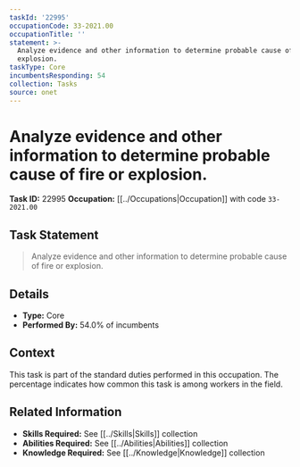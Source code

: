 ```yaml
---
taskId: '22995'
occupationCode: 33-2021.00
occupationTitle: ''
statement: >-
  Analyze evidence and other information to determine probable cause of fire or
  explosion.
taskType: Core
incumbentsResponding: 54
collection: Tasks
source: onet
---
```

# Analyze evidence and other information to determine probable cause of fire or explosion.

**Task ID:** 22995
**Occupation:** [[../Occupations|Occupation]] with code `33-2021.00`

## Task Statement

> Analyze evidence and other information to determine probable cause of fire or explosion.

## Details

- **Type:** Core
- **Performed By:** 54.0% of incumbents

## Context

This task is part of the standard duties performed in this occupation. The percentage indicates how common this task is among workers in the field.

## Related Information

- **Skills Required:** See [[../Skills|Skills]] collection
- **Abilities Required:** See [[../Abilities|Abilities]] collection
- **Knowledge Required:** See [[../Knowledge|Knowledge]] collection
